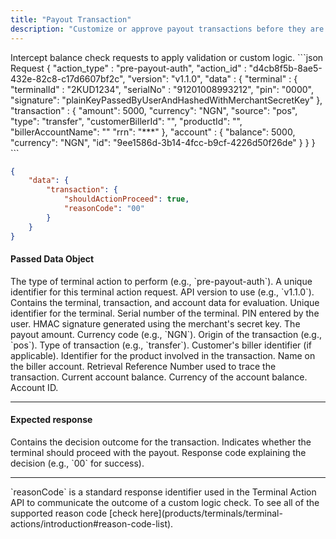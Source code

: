```yaml
---
title: "Payout Transaction"
description: "Customize or approve payout transactions before they are processed"
---
```



<CardGroup cols={2}>
  <Card
    title="Pre-Balance Check"
    icon="wallet"
    href="/docs/products/terminals/terminal-actions/balance-check"
  >
    Intercept balance check requests to apply validation or custom logic.
  </Card>
</CardGroup>


<CodeGroup>
```json Request
{
	"action_type" : "pre-payout-auth",
	"action_id" : "d4cb8f5b-8ae5-432e-82c8-c17d6607bf2c",
	"version": "v1.1.0",
	"data" : {
		"terminal" : {
			"terminalId" : "2KUD1234",
			"serialNo" : "91201008993212",
			"pin": "0000",
			"signature": "plainKeyPassedByUserAndHashedWithMerchantSecretKey"
		},
		"transaction" : {
			"amount": 5000,
			"currency": "NGN",
			"source": "pos",
			"type": "transfer",
			"customerBillerId": "",
			"productId": "",
			"billerAccountName": ""
			"rrn": "***"
		},
		"account" : {
			"balance": 5000,
			"currency": "NGN",
			"id": "9ee1586d-3b14-4fcc-b9cf-4226d50f26de"
		}
	}
}
```

```json Response
{
	"data": {
		"transaction": {
			"shouldActionProceed": true,
			"reasonCode": "00"
		}
	}
}
```
</CodeGroup>

####  Passed Data Object

<ParamField body="action_type" type="string" required>
  The type of terminal action to perform (e.g., `pre-payout-auth`).
</ParamField>

<ParamField body="action_id" type="string" required>
  A unique identifier for this terminal action request.
</ParamField>

<ParamField body="version" type="string" required>
  API version to use (e.g., `v1.1.0`).
</ParamField>

<ParamField body="data" type="object" required>
  Contains the terminal, transaction, and account data for evaluation.

  <Expandable title="data.terminal" defaultOpen="true">
    <ParamField body="terminal.terminalId" type="string" required>
      Unique identifier for the terminal.
    </ParamField>
    <ParamField body="terminal.serialNo" type="string" required>
      Serial number of the terminal.
    </ParamField>
    <ParamField body="terminal.pin" type="string" required>
      PIN entered by the user.
    </ParamField>
    <ParamField body="terminal.signature" type="string" required>
      HMAC signature generated using the merchant's secret key.
    </ParamField>
  </Expandable>

  <Expandable title="data.transaction" defaultOpen="true">
    <ParamField body="transaction.amount" type="number" required>
      The payout amount.
    </ParamField>
    <ParamField body="transaction.currency" type="string" required>
      Currency code (e.g., `NGN`).
    </ParamField>
    <ParamField body="transaction.source" type="string" required>
      Origin of the transaction (e.g., `pos`).
    </ParamField>
    <ParamField body="transaction.type" type="string" required>
      Type of transaction (e.g., `transfer`).
    </ParamField>
    <ParamField body="transaction.customerBillerId" type="string">
      Customer's biller identifier (if applicable).
    </ParamField>
    <ParamField body="transaction.productId" type="string">
      Identifier for the product involved in the transaction.
    </ParamField>
    <ParamField body="transaction.billerAccountName" type="string">
      Name on the biller account.
    </ParamField>
    <ParamField body="transaction.rrn" type="string" required>
      Retrieval Reference Number used to trace the transaction.
    </ParamField>
  </Expandable>

  <Expandable title="data.account" defaultOpen="true">
    <ParamField body="account.balance" type="number" required>
      Current account balance.
    </ParamField>
    <ParamField body="account.currency" type="string" required>
      Currency of the account balance.
    </ParamField>
    <ParamField body="account.id" type="string" required>
      Account ID.
    </ParamField>
  </Expandable>
</ParamField>

---

#### Expected response

<ResponseField name="data" type="object" required>
  Contains the decision outcome for the transaction.

  <Expandable title="data.transaction" defaultOpen="true">
    <ResponseField name="shouldActionProceed" type="boolean" required>
      Indicates whether the terminal should proceed with the payout.
    </ResponseField>
    <ResponseField name="reasonCode" type="string" required>
      Response code explaining the decision (e.g., `00` for success).
    </ResponseField>
  </Expandable>
</ResponseField>

---
<Note>
  `reasonCode` is a standard response identifier used in the Terminal Action API to communicate the outcome of a custom logic check. To see all of the supported reason code [check here](products/terminals/terminal-actions/introduction#reason-code-list).
</Note>

